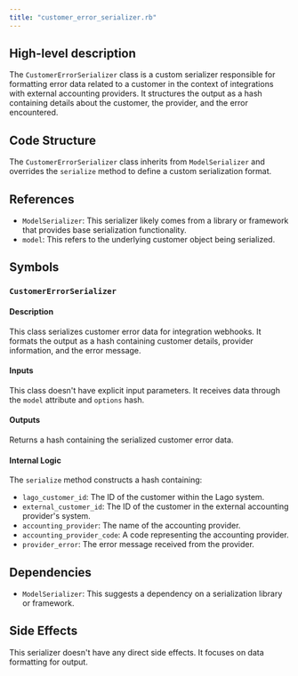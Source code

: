```yaml
---
title: "customer_error_serializer.rb"
---
```


## High-level description
The `CustomerErrorSerializer` class is a custom serializer responsible for formatting error data related to a customer in the context of integrations with external accounting providers. It structures the output as a hash containing details about the customer, the provider, and the error encountered.

## Code Structure
The `CustomerErrorSerializer` class inherits from `ModelSerializer` and overrides the `serialize` method to define a custom serialization format.

## References
- `ModelSerializer`: This serializer likely comes from a library or framework that provides base serialization functionality.
- `model`: This refers to the underlying customer object being serialized.

## Symbols

### `CustomerErrorSerializer`
#### Description
This class serializes customer error data for integration webhooks. It formats the output as a hash containing customer details, provider information, and the error message.

#### Inputs
This class doesn't have explicit input parameters. It receives data through the `model` attribute and `options` hash.

#### Outputs
Returns a hash containing the serialized customer error data.

#### Internal Logic
The `serialize` method constructs a hash containing:
- `lago_customer_id`: The ID of the customer within the Lago system.
- `external_customer_id`: The ID of the customer in the external accounting provider's system.
- `accounting_provider`: The name of the accounting provider.
- `accounting_provider_code`: A code representing the accounting provider.
- `provider_error`: The error message received from the provider.

## Dependencies
- `ModelSerializer`: This suggests a dependency on a serialization library or framework.

## Side Effects
This serializer doesn't have any direct side effects. It focuses on data formatting for output.
